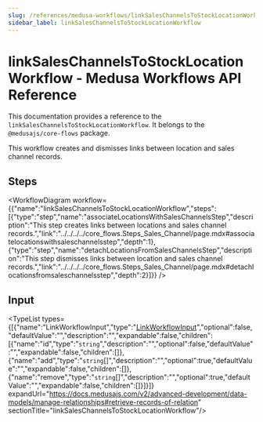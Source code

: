 ```yaml
---
slug: /references/medusa-workflows/linkSalesChannelsToStockLocationWorkflow
sidebar_label: linkSalesChannelsToStockLocationWorkflow
---
```



# linkSalesChannelsToStockLocationWorkflow - Medusa Workflows API Reference

This documentation provides a reference to the `linkSalesChannelsToStockLocationWorkflow`. It belongs to the `@medusajs/core-flows` package.

This workflow creates and dismisses links between location and sales channel records.

## Steps

<WorkflowDiagram workflow={{"name":"linkSalesChannelsToStockLocationWorkflow","steps":[{"type":"step","name":"associateLocationsWithSalesChannelsStep","description":"This step creates links between locations and sales channel records.","link":"../../../../core_flows.Steps_Sales_Channel/page.mdx#associatelocationswithsaleschannelsstep","depth":1},{"type":"step","name":"detachLocationsFromSalesChannelsStep","description":"This step dismisses links between location and sales channel records.","link":"../../../../core_flows.Steps_Sales_Channel/page.mdx#detachlocationsfromsaleschannelsstep","depth":2}]}} />

## Input

<TypeList types={[{"name":"LinkWorkflowInput","type":"[LinkWorkflowInput](../../../../../types/CommonTypes/types/types.CommonTypes.LinkWorkflowInput/page.mdx)","optional":false,"defaultValue":"","description":"","expandable":false,"children":[{"name":"id","type":"`string`","description":"","optional":false,"defaultValue":"","expandable":false,"children":[]},{"name":"add","type":"`string`[]","description":"","optional":true,"defaultValue":"","expandable":false,"children":[]},{"name":"remove","type":"`string`[]","description":"","optional":true,"defaultValue":"","expandable":false,"children":[]}]}]} expandUrl="https://docs.medusajs.com/v2/advanced-development/data-models/manage-relationships#retrieve-records-of-relation" sectionTitle="linkSalesChannelsToStockLocationWorkflow"/>
